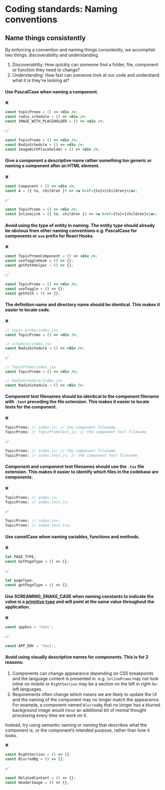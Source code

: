 
<Meta title="Coding Standards/Naming conventions" />

# Coding standards: Naming conventions

## Name things consistently

By enforcing a convention and naming things consistently, we accomplish two things: discoverability and understanding.

1. Discoverability: How quickly can someone find a folder, file, component or function they need to change?
2. Understanding: How fast can someone look at our code and understand what it is they're looking at?

#### Use PascalCase when naming a component.

❌

```jsx
const topicPromo = () => <div />;
const radio_schedule = () => <div />;
const IMAGE_WITH_PLACEHOLDER = () => <div />;
```

✅

```jsx
const TopicPromo = () => <div />;
const RadioSchedule = () => <div />;
const ImageWithPlaceholder = () => <div />;
```

#### Give a component a descriptive name rather something too generic or naming a component after an HTML element.

❌

```jsx
const Component = () => <div />;
const A = ({ to, children }) => <a href={to}>{children}</a>;
```

✅

```jsx
const TopicPromo = () => <div />;
const InlineLink = ({ to, children }) => <a href={to}>{children}</a>;
```

#### Avoid using the type of entity in naming. The entity type should already be obvious from other naming conventions e.g. PascalCase for components or `use` prefix for React Hooks.

❌

```jsx
const TopicPromoComponent = () => <div />;
const useToggleHook = () => {};
const getPathHelper = () => {};
```

✅

```jsx
const TopicPromo = () => <div />;
const useToggle = () => {};
const getPath = () => {};
```

#### The definition name and directory name should be identical. This makes it easier to locate code.

❌

```jsx
// topic-promo/index.jsx
const TopicPromo = () => <div />;

// schedule/index.jsx
const RadioSchedule = () => <div />;
```

✅

```jsx
// TopicPromo/index.jsx
const TopicPromo = () => <div />;

// RadioSchedule/index.jsx
const RadioSchedule = () => <div />;
```

#### Component test filenames should be identical to the component filename with `.test` preceding the file extension. This makes it easier to locate tests for the component.

❌

```jsx
TopicPromo; // index.js; // the component filename
TopicPromo; // TopicPromoTest.js; // the component test filename
```

✅

```jsx
TopicPromo; // index.js; // the component filename
TopicPromo; // index.test.js; // the component test filename
```

#### Component and component test filenames should use the `.tsx` file extension. This makes it easier to identify which files in the codebase are components.

❌

```jsx
TopicPromo; // index.js;
TopicPromo; // index.test.js;
```

✅

```jsx
TopicPromo; // index.tsx;
TopicPromo; // index.test.tsx;
```

#### Use camelCase when naming variables, functions and methods.

❌

```jsx
let PAGE_TYPE;
const GetPageType = () => {};
```

✅

```jsx
let pageType;
const getPageType = () => {};
```

#### Use SCREAMING\_SNAKE\_CASE when naming constants to indicate the value is a [primitive type](https://developer.mozilla.org/en-US/docs/Glossary/Primitive) and will point at the same value throughout the application.

❌

```jsx
const appEnv = 'test';
```

✅

```jsx
const APP_ENV = 'test';
```

#### Avoid using visually descriptive names for components. This is for 2 reasons:

1. Components can change appearance depending on CSS breakpoints and the language content is presented in. e.g. `InlinePromo` may not look inline on mobile or `RightSection` may be a section on the left in right-to-left languages.
2. Requirements often change which means we are likely to update the UI and the naming of the component may no longer match the appearance. For example, a component named `BlurredBg` that no longer has a blurred background image would incur an additional bit of mental thought processing every time we work on it.

Instead, try using semantic naming or naming that describes what the component is, or the component’s intended purpose, rather than how it looks.

❌

```jsx
const RightSection = () => {};
const BlurredBg = () => {};
```

✅

```jsx
const RelatedContent = () => {};
const HeaderImage = () => {};
```
